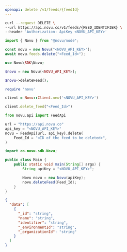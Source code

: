```yaml
---
openapi: delete /v1/feeds/{feedId}
---
```



<ApikeyWarning />

<RequestExample>

```bash cURL
curl --request DELETE \
--url https://api.novu.co/v1/feeds/{FEED_IDENTIFIER} \
--header 'Authorization: ApiKey <NOVU_API_KEY>'
```

```javascript Node.js
import { Novu } from "@novu/node";

const novu = new Novu("<NOVU_API_KEY>");
await novu.feeds.delete("<Feed_Id>");
```

```php PHP
use Novu\SDK\Novu;

$novu = new Novu(<NOVU_API_KEY>);

$novu->deleteFeed();
```

```ruby Ruby
require 'novu'

client = Novu::Client.new('<NOVU_API_KEY>')

client.delete_feed("<Feed_Id>")
```

```python Python
from novu.api import FeedApi

url = "https://api.novu.co"
api_key = "<NOVU_API_KEY>"
novu = FeedApi(url, api_key).delete(
    Feed_Id = "<ID of the feed to be deleted>",
)
```

```java Java
import co.novu.sdk.Novu;

public class Main {
    public static void main(String[] args) {
        String apiKey = "<NOVU_API_KEY>";

        Novu novu = new Novu(apiKey);
        novu.deleteFeed(Feed_Id);
    }
}
```

</RequestExample>

<ResponseExample>

```json Response
{
  "data": [
    {
      "_id": "string",
      "name": "string",
      "identifier": "string",
      "_environmentId": "string",
      "_organizationId": "string"
    }
  ]
}
```

</ResponseExample>
